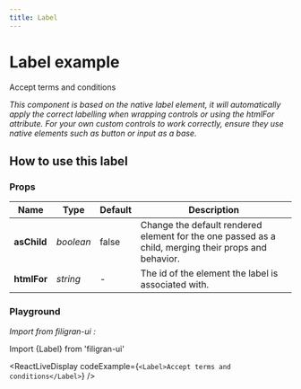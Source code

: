```yaml
---
title: Label
---
```


# Label example

<div>
  <Label htmlFor="terms">Accept terms and conditions</Label>
</div>

*This component is based on the native label element, it will automatically apply the correct labelling when wrapping controls or using the htmlFor attribute. For your own custom controls to work correctly, ensure they use native elements such as button or input as a base.*

## How to use this label
### Props
| Name               | Type                                | Default     | Description                                                                                          |
| -------------      | --------                            | ----------- | ----------------------------------------------------                                                 |
| **asChild**        | *boolean*                           | false       | Change the default rendered element for the one passed as a child, merging their props and behavior. |
| **htmlFor**        | *string*                            | -           | The id of the element the label is associated with.                                                  |

### Playground
*Import from filigran-ui :*

Import \{Label\} from 'filigran-ui'

<ReactLiveDisplay
  codeExample={`
             <Label>Accept terms and conditions</Label>
        `}
/>

